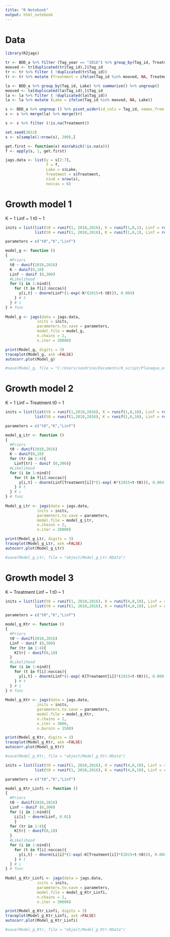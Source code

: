 ```yaml
---
title: "R Notebook"
output: html_notebook
---
```

# Data 

```r
library(R2jags)

tr <- BDD_a %>% filter (Tag_year == "2016") %>% group_by(Tag_id, Treatment) %>% summarize() %>% ungroup()
mooved <- tr[duplicated(tr$Tag_id),]$Tag_id
tr <- tr %>% filter ( !duplicated(tr$Tag_id))
tr <- tr %>% mutate (Treatment = ifelse(Tag_id %in% mooved, NA, Treatment))

la <- BDD_a %>% group_by(Tag_id, Lake) %>% summarize() %>% ungroup()
mooved <- la[duplicated(la$Tag_id),]$Tag_id
la <- la %>% filter ( !duplicated(la$Tag_id))
la <- la %>% mutate (Lake = ifelse(Tag_id %in% mooved, NA, Lake))

s <- BDD_a %>% ungroup () %>% pivot_wider(id_cols = Tag_id, names_from = Year, values_from = Size)
s <- s %>% merge(la) %>% merge(tr)

s <- s %>% filter (!is.na(Treatment))

set.seed(2022)
s <- s[sample(1:nrow(s), 200),]

get.first <- function(x) min(which(!is.na(x)))
f <- apply(s, 1, get.first)

jags.data <- list(y = s[2:7],
                  f = f,
                  Lake = s$Lake,
                  Treatment = s$Treatment,
                  nind = nrow(s),
                  noccas = 6)
```



# Growth model 1

K ~ 1
Linf ~ 1
t0 ~ 1


```r
inits = list(list(t0 = runif(1, 2010,2016), K = runif(1,0,1), Linf = runif(1,0,300)),
             list(t0 = runif(1, 2010,2016), K = runif(1,0,1), Linf = runif(1,0,300)))

parameters = c("t0","K","Linf")

model_g <- function ()
{
  #Priors
  t0 ~ dunif(2010,2016)
  K ~ dunif(0,10)
  Linf ~ dunif (0,300)
  #Likelihood
  for (i in 1:nind){
    for (t in f[i]:noccas){
      y[i,t] ~ dnorm(Linf*(1-exp(-K*(2015+t-t0))), 0.004)
    } # t
  } # i
} # func
    
Model_g <- jags(data = jags.data,
              inits = inits,
              parameters.to.save = parameters,
              model.file = model_g,
              n.chains = 2,
              n.iter = 20000)

print(Model_g, digits = 3)
traceplot(Model_g, ask =FALSE)
autocorr.plot(Model_g)

#save(Model_g, file = "C:/Users/sandrine/Documents/R_script/Planaqua_experiment/R/object/Model_g.RData")
```

# Growth model 2

K ~ 1
Linf ~ Treatment
t0 ~ 1

```r
inits = list(list(t0 = runif(1,2010,2016), K = runif(1,0,10), Linf = runif(4,0,300)),
             list(t0 = runif(1,2010,2016), K = runif(1,0,10), Linf = runif(4,0,300)))

parameters = c("t0","K","Linf")

model_g_Ltr <- function ()
{
  #Priors
  t0 ~ dunif(2010,2016)
  K ~ dunif(0,10)
  for (tr in 1:4){
    Linf[tr] ~ dunif (0,300)}
  #Likelihood
  for (i in 1:nind){
    for (t in f[i]:noccas){
      y[i,t] ~ dnorm(Linf[Treatment[i]]*(1-exp(-K*(2015+t-t0))), 0.004)
    } # t
  } # i
} # func
    
Model_g_Ltr <- jags(data = jags.data,
              inits = inits,
              parameters.to.save = parameters,
              model.file = model_g_Ltr,
              n.chains = 2,
              n.iter = 20000)

print(Model_g_Ltr, digits = 3)
traceplot(Model_g_Ltr, ask =FALSE)
autocorr.plot(Model_g_Ltr)

#save(Model_g_Ltr, file = "object/Model_g_Ltr.RData")

```

# Growth model 3

K ~ Treatment 
Linf ~ 1
t0 ~ 1

```r
inits = list(list(t0 = runif(1, 2010,2016), K = runif(4,0,10), Linf = runif(1,0,300)),
             list(t0 = runif(1, 2010,2016), K = runif(4,0,10), Linf = runif(1,0,300)))

parameters = c("t0","K","Linf")

model_g_Ktr <- function ()
{
  #Priors
  t0 ~ dunif(2010,2016)
  Linf ~ dunif (0,300)
  for (tr in 1:4){
    K[tr] ~ dunif(0,10)
  }
  #Likelihood
  for (i in 1:nind){
    for (t in f[i]:noccas){
      y[i,t] ~ dnorm(Linf*(1-exp(-K[Treatment[i]]*(2015+t-t0))), 0.0001)
    } # t
  } # i
} # func
    
Model_g_Ktr <- jags(data = jags.data,
              inits = inits,
              parameters.to.save = parameters,
              model.file = model_g_Ktr,
              n.chains = 2,
              n.iter = 3000,
              n.burnin = 1500)

print(Model_g_Ktr, digits = 3)
traceplot(Model_g_Ktr, ask =FALSE)
autocorr.plot(Model_g_Ktr)

#save(Model_g_Ktr, file = "object/Model_g_Ktr.RData")
```

```r
inits = list(list(t0 = runif(1, 2010,2016), K = runif(4,0,10), Linf = runif(1,0,300)),
             list(t0 = runif(1, 2010,2016), K = runif(4,0,10), Linf = runif(1,0,300)))

parameters = c("t0","K","Linf")

model_g_Ktr_Linfi <- function ()
{
  #Priors
  t0 ~ dunif(2010,2016)
  Linf ~ dunif (0,300)
  for (i in 1:nind){
    Li[i] ~ dnorm(Linf, 0.01)
    }
  for (tr in 1:4){
    K[tr] ~ dunif(0,10)
  }
  #Likelihood
  for (i in 1:nind){
    for (t in f[i]:noccas){
      y[i,t] ~ dnorm(Li[i]*(1-exp(-K[Treatment[i]]*(2015+t-t0))), 0.0001)
    } # t
  } # i
} # func
    
Model_g_Ktr_Linfi <- jags(data = jags.data,
              inits = inits,
              parameters.to.save = parameters,
              model.file = model_g_Ktr_Linfi,
              n.chains = 2,
              n.iter = 30000)

print(Model_g_Ktr_Linfi, digits = 3)
traceplot(Model_g_Ktr_Linfi, ask =FALSE)
autocorr.plot(Model_g_Ktr_Linfi)

#save(Model_g_Ktr, file = "object/Model_g_Ktr.RData")
```



